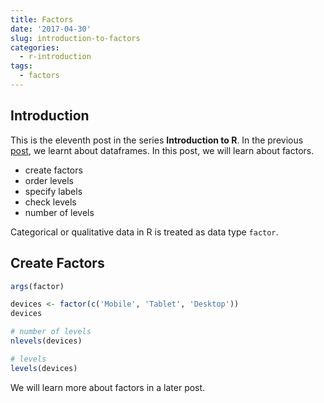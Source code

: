 ```yaml
---
title: Factors
date: '2017-04-30'
slug: introduction-to-factors
categories:
  - r-introduction
tags:
  - factors
---
```


## Introduction

This is the eleventh post in the series **Introduction to R**. In the previous [post](), we learnt about dataframes. In this post, we will learn about factors.

- create factors
- order levels
- specify labels
- check levels
- number of levels

Categorical or qualitative data in R is treated as data type `factor`. 

## Create Factors

```r
args(factor)
```

```r
devices <- factor(c('Mobile', 'Tablet', 'Desktop'))
devices

# number of levels
nlevels(devices)

# levels
levels(devices)
```

We will learn more about factors in a later post.